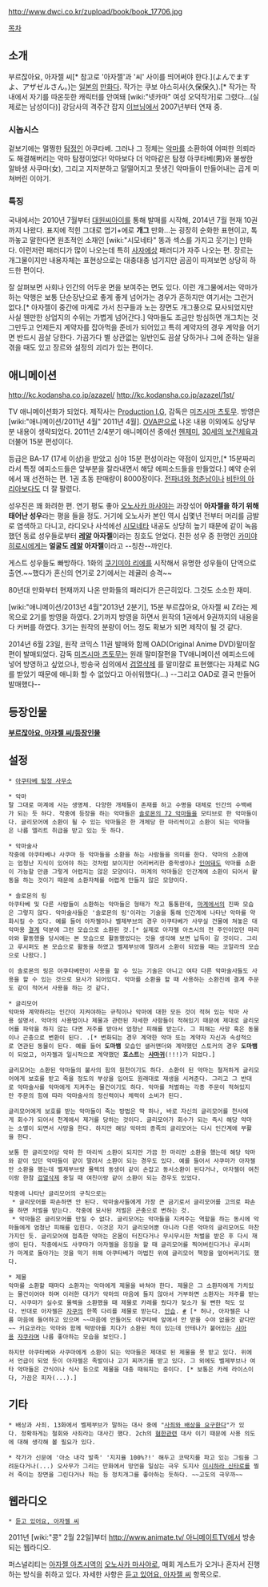 http://www.dwci.co.kr/zupload/book/book_17706.jpg

[[목차]]

== 소개 ==
부르잖아요, 아자젤 씨[* 참고로 '아자젤'과 '씨' 사이를 띄어써야 한다.](よんでますよ、アザゼルさん。)는 [[일본]]의 [[만화]]다. 작가는 쿠보 야스히사(久保保久).[* 작가는 작 내에서 자기를 따온듯한 캐릭터를 안여돼 [wiki:"넷카마" 여성 오덕작가]로 그렸다...(실제로는 남성이다)] 강담사의 격주간 잡지 [[이브닝]]에서 2007년부터 연재 중.

=== 시놉시스 ===
겉보기에는 멀쩡한 [[탐정]]인 아쿠타베. 그러나 그 정체는 [[악마]]를 소환하여 어떠한 의뢰라도 해결해버리는 악마 탐정이었다! 악마보다 더 악마같은 탐정 아쿠타베(男)와 불쌍한 알바생 사쿠마(女), 그리고 지저분하고 덜떨어지고 못생긴 악마들이 만들어내는 곱게 미쳐버린 이야기.

===  특징 ===
국내에서는 2010년 7월부터 [[대원씨아이]]를 통해 발매를 시작해, 2014년 7월 현재 10권까지 나왔다. 표지에 적힌 그대로 엽기+에로 '''개그''' 만화...는 굉장히 순화한 표현이고, 톡 까놓고 말한다면 원초적인 소재인 [wiki:"시모네타" 똥과 섹스를 가지고 웃기는] 만화다. 이런저런 패러디가 많이 나오는데 특히 [[사자에상]] 패러디가 자주 나오는 편. 장르는 개그물이지만 내용자체는 표현상으로는 대충대충 넘기지만 곰곰이 따져보면 상당히 하드한 편이다. 

잘 살펴보면 사회나 인간의 어두운 면을 보여주는 면도 있다. 이런 개그물에서는 악마가 하는 악행은 보통 단순장난으로 좋게 좋게 넘어가는 경우가 흔하지만 여기서는 그런거 없다.[* 아자젤이 중간에 마계로 가서 친구들과 노는 장면도 개그풍으로 묘사되었지만 사실 웬만한 상업지의 수위는 가볍게 넘어간다.] 악마들도 조금만 방심하면 개그치는 것 그만두고 언제든지 계약자를 잡아먹을 준비가 되어있고 특히 계약자의 경우 계약을 어기면 반드시 끔살 당한다. 가끔가다 별 상관없는 일반인도 끔살 당하거나 그에 준하는 일을 겪을 때도 있고 장르와 설정의 괴리가 있는 편이다. 

== 애니메이션 ==
http://kc.kodansha.co.jp/azazel/
http://kc.kodansha.co.jp/azazel/1st/

TV 애니메이션화가 되었다. 제작사는 [[Production I.G]], 감독은 [[미즈시마 츠토무]]. 방영은 [wiki:"애니메이션/2011년 4월" 2011년 4월]. [[OVA]]판으로 나온 내용 이외에도 상당부분 내용이 생략되었다. 2011년 2/4분기 애니메이션 중에선 [[헨제미]], [[30세의 보건체육]]과 더불어 15분 편성이다.

등급은 BA-17 (17세 이상)을 받았고 심야 15분 편성이라는 약점이 있지만,[* 15분짜리라서 특정 에피소드들은 앞부분을 잘라내면서 해당 에피소드들을 만들었다.] 예약 순위에서 꽤 선전하는 편. 1권 초동 판매량이 8000장이다. [[전파녀와 청춘남]]이나 [[비탄의 아리아]]보다도 더 잘 팔렸다. 

성우진은 꽤 화려한 편. 연기 평도 좋아 [[오노사카 마사야]]는 과장섞어 '''아자젤을 하기 위해 태어난 성우'''라는 평을 들을 정도. 거기에 오노사카 본인 역시 십몇년 전부터 머리를 금발로 염색하고 다니고, 라디오나 사석에선 [[시모네타]] 내공도 상당히 높기 때문에 같이 녹음했던 동료 성우들로부터 '''[[레알]] 아자젤'''이라는 칭호도 얻었다. 친한 성우 중 한명인 [[카미야 히로시]]에게는 '''얼굴도 [[레알]] 아자젤'''이라고 --칭찬--까인다.

게스트 성우들도 빠방하다. 1화의 [[쿠기미야 리에]]를 시작해서 유명한 성우들이 단역으로 출연.~~했다가 혼신의 연기로 2기에서는 레귤러 승격~~

80년대 만화부터 현재까지 나온 만화들의 패러디가 은근히있다. 그것도 소소한 재미.

[wiki:"애니메이션/2013년 4월"2013년 2분기], 15분 부르잖아요, 아자젤 씨 Z라는 제목으로 2기를 방영을 하였다.  2기까지 방영을 하면서 원작의 1권에서 9권까지의 내용을 다 커버를 하였다. 3기는 원작의 분량이 어느 정도 확보가 되면 제작이 될 것 같다.

2014년 6월 23일, 원작 코믹스 11권 발매와 함께 OAD(Original Anime DVD)말미잘편이 발매되었다.
감독 [[미즈시마 츠토무]]는 원래 말미잘편을 TV애니메이션 에피소드에 넣어 방영하고 싶었으나, 방송국 심의에서 [[검열삭제]] 를 말미잘로 표현했다는 자체로 NG를 받았기 때문에 애니화 할 수 없었다고 아쉬워했다(...) --그리고 OAD로 결국 만들어 발매했다--
== 등장인물 ==
'''[[부르잖아요, 아자젤 씨/등장인물]]'''

== 설정 ==
 * [[아쿠타베 탐정 사무소]]

 * 악마
 말 그대로 마계에 사는 생명체. 다양한 개체들이 존재를 하고 수명을 대체로 인간의 수백배가 되는 듯 하다. 작중에 등장을 하는 악마들은 [[솔로몬의 72 악마]]들을 모티브로 한 악마들이다. 글리모어에 소환이 될 수 있는 악마들은 한 개체당 한 마리씩이고 소환이 되는 악마들은 나름 엘리트 취급을 받고 있는 듯 하다. 

 * 악마술사
 작중에 아쿠타베나 사쿠마 등 악마들을 소환을 하는 사람들을 의미를 한다. 악마의 소환에는 엄청난 지식이 있어야 하는 것처럼 보이지만 어리버리한 중학생이나 [[인여돼]]도 악마를 소환이 가능할 만큼 그렇게 어렵지는 않은 모양이다. 마계의 악마들은 인간계에 소환이 되어서 활동을 하는 것이기 때문에 소환자체를 어렵게 만들지 않은 모양이다.

 * 솔로몬의 링
 아쿠타베 및 다른 사람들이 소환하는 악마들은 형태가 작고 통통한데, [[마계]]에서의 진짜 모습은 그렇지 않다. 악마술사들은 '솔로몬의 링'이라는 기술을 통해 인간계에 나타난 악마를 약화시킬 수 있다. 예를 들어 아자젤이나 벨제부브의 경우 아쿠타베가 사무실 건물에 쳐놓은 대악마용 [[결계]] 덕분에 그런 모습으로 소환된 것.[* 실제로 아자젤 아츠시의 전 주인이었던 마리아와 활동했을 당시에는 본 모습으로 활동했었다는 것을 생각해 보면 납득이 갈 것이다. 그리고 루시퍼도 본 모습으로 활동을 하였고 벨제부브에 딸려서 소환이 되었을 때는 코알라의 모습으로 나왔다.]

 이 솔로몬의 링은 아쿠타베만이 사용을 할 수 있는 기술은 아니고 여타 다른 악마술사들도 사용을 할 수 있는 것으로 묘사가 되어있다. 악마를 소환을 할 때 사용하는 소환진에 결계 주문도 같이 적어서 사용을 하는 것 같다.

 * 글리모어 
 악마와 계약하려는 인간이 지켜야하는 규칙이나 악마에 대한 모든 것이 적혀 있는 악마 사용 설명서. 악마의 사용법이나 제물과 관련된 자세한 사항들이 적혀있기 때문에 제대로 글리모어를 파악을 하지 않는 다면 저주를 받아서 엄청난 피해를 받는다. 그 피해는 사망 혹은 동물이나 곤충으로 변환이 된다. .[* 변화되는 경우 계약한 악마 또는 계약자 자신과 속성적으로 연관된 동물이 된다. 예를 들어 '''도마뱀''' 모습인 샐러맨더와 계약했던 스토커의 경우 '''도마뱀'''이 되었고, 아자젤과 일시적으로 계약했던 '''호스트'''는 '''[[사마귀]]'''(!!!)가 되었다.]

 글리모어는 소환된 악마들의 불사의 힘의 원천이기도 하다. 소환이 된 악마는 철저하게 글리모어에게 보호를 받고 죽을 정도의 부상을 입어도 원래대로 재생을 시켜준다. 그리고 그 반대로 악마술사를 악마에게 지켜주는 물건이기도 하다. 악마를 처벌하는 각종 주문이 적혀있지만 주문의 힘에 따라 악마술사의 정신력이나 체력이 소비가 된다.

 글리모어에게 보호를 받는 악마들이 죽는 방법은 딱 하나, 바로 자신의 글리모어를 천사에게 회수가 되어서 천계에서 제거를 당하는 것이다. 글리모어가 회수가 되는 즉시 해당 악마는 소멸이 되면서 사망을 한다. 하지만 해당 악마의 종족의 글리모어는 다시 인간계에 부활을 한다.

 보통 한 글리모어당 악마 한 마리씩 소환이 되지만 가끔 한 마리만 소환을 했는데 해당 악마와 같이 있던 악마들이 같이 딸려서 소환이 되는 경우도 있다. 예를 들어서 사쿠마가 아자젤만 소환을 했는데 벨제부브랑 몰렉의 동생이 같이 손잡고 동시소환이 된다거나, 아자젤이 여친이랑 한참 [[검열삭제]] 중일 때 여친이랑 같이 소환이 되는 경우도 있었다.

 작중에 나타난 글리모어의 규칙으로는
  * 글리모어를 파손하면 안 된다. 악마술사들에게 가장 큰 금기로서 글리모어를 고의로 파손을 하면 처벌을 받는다. 작중에 묘사된 처벌은 곤충으로 변하는 것.
  * 악마들은 글리모어를 만질 수 없다. 글리모어는 악마들을 지켜주는 역할을 하는 동시에 악마들에게 엄청난 피해를 입힌다. 이것은 자기 글리모어뿐 아니라 다른 악마의 글리모어도 마찬가지인 듯. 글리모어에 접촉한 악마는 온몸이 터진다거나 무시무시한 처벌을 받은 후 다시 재생이 된다. 작중에서도 사쿠마가 아자젤을 응징을 할 때 글리모어를 찍어버린다거나 루시퍼가 마계로 돌아가는 것을 막기 위해 아쿠타베가 마법진 위에 글리모어 책장을 엎어버리기도 했다. 

 * 제물
 악마를 소환할 때마다 소환자는 악마에게 제물을 바쳐야 한다. 제물은 그 소환자에게 가치있는 물건이어야 하며 이러한 대가가 악마의 마음에 들지 않아서 거부하면 소환자는 저주를 받는다. 사쿠마가 실수로 몰렉을 소환했을 때 제물로 카레를 줬다가 젖소가 될 뻔한 적도 있다. 반대로 아자젤은 [[자쿠]]의 한쪽 다리를 제물로 받는다. [[안습]]. [http://blogimg.goo.ne.jp/user_image/23/2c/0d9d9208457889663af2ffc6900d2259.jpg #] [* 허나, 아자젤은 나름 마음에 들어하고 있으며 ~~마음에 안들어도 아쿠타베 앞에서 안 받을 수야 없을것 같다만~~ 키요코라는 악마와 함께 떡방아를 치다가 소환된 적이 있는데 안테나가 붙어있는 [[샤아]]용 [[자쿠]]라며 나름 좋아하는 모습을 보인다.]

 하지만 아쿠타베와 사쿠마에게 소환이 되는 악마들은 제대로 된 제물을 못 받고 있다. 위에서 언급이 되었 듯이 아자젤은 족발이나 고기 찌꺼기를 받고 있다. 그 외에도 벨제부브나 여타 악마들은 간식이나 식사 등으로 제물을 대충 때워지는 중이다. [* 보통은 카레 라이스이다, 가끔은 피자(...).]

== 기타 ==
 * 배상과 사죄. 13화에서 벨제부브가 말하는 대사 중에 "[[사죄와 배상을 요구한다]]"가 있다. 정확하게는 철회와 사죄라는 대사긴 했다. 2ch의 [[혐한]]관련 대사 이기 때문에 사용 의도에 대해 생각해 볼 필요가 있다.

 * 작가가 신문에 '아소 내각 발족' '지지율 100%?!' 해두고 코딱지를 파고 있는 그림을 그려둔다거나(...) 오사무가 그리는 만화에서 망언을 일삼는 극우 도지사 [[이시하라 신타로]]를 찔러 죽이는 장면을 그린다거나 하는 등 정치개그를 좋아하는 듯하다. ~~고도의 극우까~~

== 웹라디오 ==
 * [[듣고 있어요, 아자젤 씨]]
2011년 [wiki:"콩" 2월 22일]부터 [[http://www.animate.tv/ 아니메이트TV]]에서 방송되는 웹라디오.

퍼스널리티는 [[아자젤 아츠시]]역의 [[오노사카 마사야]]로, 매회 게스트가 오거나 혼자서 진행하는 방식을 취하고 있다. 자세한 사항은 [[듣고 있어요, 아자젤 씨]] 항목으로.
